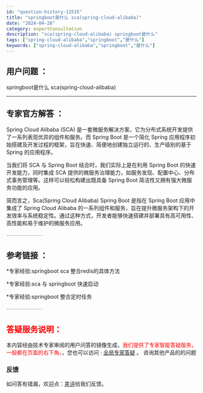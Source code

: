```yaml
---
id: "question-history-12535"
title: "springboot是什么 sca(spring-cloud-alibaba)"
date: "2024-04-28"
category: expertConsultation
description: "sca(spring-cloud-alibaba) springboot是什么"
tags: ["spring-cloud-alibaba","springboot","是什么"]
keywords: ["spring-cloud-alibaba","springboot","是什么"]
---
```


## 用户问题 ： 
 springboot是什么 sca(spring-cloud-alibaba) 

---------------
## 专家官方解答 ：

Spring Cloud Alibaba (SCA) 是一套微服务解决方案，它为分布式系统开发提供了一系列表现优异的组件和服务。而 Spring Boot 是一个简化 Spring 应用程序初始搭建及开发过程的框架，旨在快速、简便地创建独立运行的、生产级别的基于 Spring 的应用程序。

当我们将 SCA 与 Spring Boot 结合时，我们实际上是在利用 Spring Boot 的快速开发能力，同时集成 SCA 提供的微服务治理能力，如服务发现、配置中心、分布式事务管理等。这样可以轻松构建出既具备 Spring Boot 简洁性又拥有强大微服务功能的应用。

简而言之，Sca(Spring Cloud Alibaba) Spring Boot 是指在 Spring Boot 应用中集成了 Spring Cloud Alibaba 的一系列组件和服务，旨在提升微服务架构下的开发效率与系统稳定性。通过这种方式，开发者能够快速搭建并部署具有高可用性、高性能和易于维护的微服务应用。


<font color="#949494">---------------</font> 


## 参考链接 ：

*专家经验:springboot sca 整合redis的具体方法 
 
 *专家经验:sca 与 springboot 快速启动 
 
 *专家经验:springboot 整合定时任务 


 <font color="#949494">---------------</font> 
 


## <font color="#FF0000">答疑服务说明：</font> 

本内容经由技术专家审阅的用户问答的镜像生成，<font color="#FF0000">我们提供了专家智能答疑服务，一般都在页面的右下角。</font>，您也可以访问 : [全局专家答疑](https://opensource.alibaba.com/chatBot) 。 咨询其他产品的的问题

### 反馈
如问答有错漏，欢迎点：[差评](https://ai.nacos.io/user/feedbackByEnhancerGradePOJOID?enhancerGradePOJOId=12628)给我们反馈。
